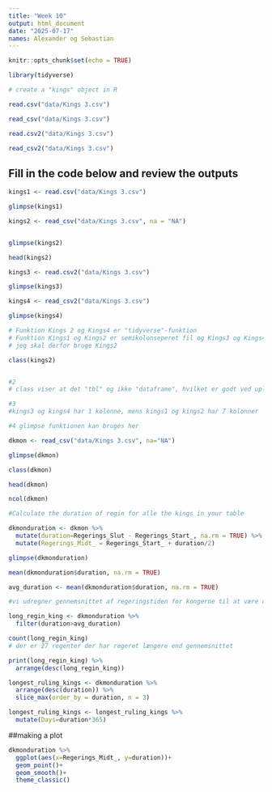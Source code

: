 ---
title: "Week 10"
output: html_document
date: "2025-07-17"
names: Alexander og Sebastian
---

```{r setup, include=FALSE}
knitr::opts_chunk$set(echo = TRUE)
```


```{r kings}
library(tidyverse)

# create a "kings" object in R

read.csv("data/Kings 3.csv")

read_csv("data/Kings 3.csv")

read.csv2("data/Kings 3.csv")

read_csv2("data/Kings 3.csv")
```

## Fill in the code below and review the outputs

```{r}
kings1 <- read.csv("data/Kings 3.csv")

glimpse(kings1)

kings2 <- read_csv("data/Kings 3.csv", na = "NA")


glimpse(kings2)

head(kings2)

kings3 <- read.csv2("data/Kings 3.csv")

glimpse(kings3)

kings4 <- read_csv2("data/Kings 3.csv") 

glimpse(kings4)

# Funktion Kings 2 og Kings4 er "tidyverse"-funktion
# Funktion Kings1 og Kings2 er semikolonseperet fil og Kings3 og Kings4 er kommaseperet.
# jeg skal derfor bruge Kings2

```

```{r}
class(kings2)


#2
# class viser at det "tbl" og ikke "dataframe", hvilket er godt ved uploading af et spreadsheet

#3
#kings3 og kings4 har 1 kolonne, mens kings1 og kings2 har 7 kolonner

#4 glimpse funktionen kan bruges her

dkmon <- read_csv("data/Kings 3.csv", na="NA")

glimpse(dkmon)

class(dkmon)

head(dkmon)

ncol(dkmon)


```

```{r}
#Calculate the duration of regin for alle the kings in your table

dkmonduration <- dkmon %>% 
  mutate(duration=Regerings_Slut - Regerings_Start_, na.rm = TRUE) %>% 
  mutate(Regerings_Midt_ = Regerings_Start_ + duration/2)

glimpse(dkmonduration)

mean(dkmonduration$duration, na.rm = TRUE)

avg_duration <- mean(dkmonduration$duration, na.rm = TRUE)

#vi udregner gennemsnittet af regeringstiden for kongerne til at være ca. 20 år

long_regin_king <- dkmonduration %>% 
  filter(duration>avg_duration)

count(long_regin_king)
# der er 27 regenter der har regeret længere end gennemsnittet

print(long_regin_king) %>% 
  arrange(desc(long_regin_king))

longest_ruling_kings <- dkmonduration %>% 
  arrange(desc(duration)) %>% 
  slice_max(order_by = duration, n = 3)

longest_ruling_kings <- longest_ruling_kings %>% 
  mutate(Days=duration*365)

```

##making a plot

```{r}
dkmonduration %>% 
  ggplot(aes(x=Regerings_Midt_, y=duration))+
  geom_point()+
  geom_smooth()+
  theme_classic()



```

